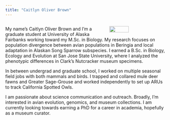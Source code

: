 ```yaml
---
title: "Caitlyn Oliver Brown"
---
```

<div style="display:table-cell; vertical-align:middle; text-align:left">
<img src="/Users/brown/GitHub/coliverbrown.github.io/media/me_goshawk.jpg"  style="float:right" width = "35%">


My name’s Caitlyn Oliver Brown and I’m a graduate student at University of Alaska Fairbanks working toward my M.Sc. in Biology. My research focuses on population divergence between avian populations in Beringia and local adaptation in Alaskan Song Sparrow subspecies. I earned a B.Sc. in Biology, Ecology and Evolution at San Jose State University, where I analyzed the phenotypic differences in Clark’s Nutcracker museum specimens. 

In between undergrad and graduate school, I worked on multiple seasonal field jobs with both mammals and birds. I trapped and collared mule deer fawns and Greater Sage-Grouse and worked independently to set up ARUs to track California Spotted Owls.

I am passionate about science communication and outreach. Broadly, I’m interested in avian evolution, genomics, and museum collections. I am currently looking towards earning a PhD for a career in academia, hopefully as a museum curator.

